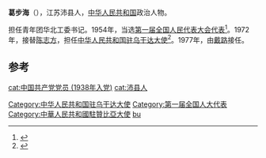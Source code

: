 '''葛步海'''（{{bd|1922年||1981年|12月25日}}），江苏沛县人，[[中华人民共和国|中华人民共和国]]政治人物。

担任青年团华北工委书记。1954年，当选[[第一届全国人民代表大会代表名单|第一届全国人民代表大会代表]]<ref>{{cite book|author=全国人民代表大会常务委员会办公厅|title=中华人民共和国第一届全国人民代表大会代表名单|year=1955年|publisher=全国人民代表大会常务委员会办公厅|url=http://book.ucdrs.superlib.net/views/specific/2929/bookDetail.jsp?dxNumber=000005772167&d=546843D0AE2464CD1C95896344A85614&fenlei=04070402|access-date=2015-01-25|archive-date=2019-01-24|archive-url=https://web.archive.org/web/20190124105450/http://book.ucdrs.superlib.net/views/specific/2929/bookDetail.jsp?dxNumber=000005772167&d=546843D0AE2464CD1C95896344A85614&fenlei=04070402|dead-url=no}}</ref>。1972年，接替[[陈志方|陈志方]]，担任[[中国驻乌干达大使列表|中华人民共和国驻乌干达大使]]<ref>{{cite web|author=中华人民共和国外交部|title=中国驻乌干达历任大使|url=http://www.mfa.gov.cn/chn/pds/ziliao/wjrw/2167/2170/t9215.htm|publisher=中华人民共和国外交部|accessdate=2012-03-09|archive-date=2012-08-04|archive-url=https://archive.is/20120804081549/http://www.mfa.gov.cn/chn/pds/ziliao/wjrw/2167/2170/t9215.htm|dead-url=no}}</ref>。1977年，由[[戴路|戴路]]接任。

== 参考 ==
{{reflist}}
{{start box}}
{{s-dip}}
{{succession box|[[陈志方|陈志方]]|[[戴路|戴路]]|[[中国驻乌干达大使列表|中华人民共和国驻乌干达大使]]|1972年4月-1977年11月}}
{{succession box|[[李強奮|李強奮]]|[[張俊華|張俊華]]|[[中國駐贊比亞大使列表|中華人民共和國駐贊比亞大使]]|1978年3月－1981年6月}}
{{end box}}
{{中国政治人物小作品}}

{{DEFAULTSORT:ge buhai}}
[[Category:中华人民共和国驻乌干达大使|Category:中华人民共和国驻乌干达大使]]
[[Category:第一届全国人大代表|Category:第一届全国人大代表]]
[[Category:中華人民共和國駐贊比亞大使|Category:中華人民共和國駐贊比亞大使]]
[[Category:葛姓|bu]]
[[cat:中国共产党党员_(1938年入党)|cat:中国共产党党员 (1938年入党)]]
[[cat:沛县人|cat:沛县人]]